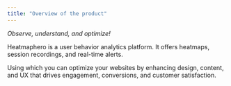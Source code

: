 ```yaml
---
title: "Overview of the product"
---
```

*Observe, understand, and optimize!*

Heatmaphero is a user behavior analytics platform. It offers heatmaps, session recordings, and real-time alerts. 

Using which you can optimize your websites by enhancing design, content, and UX that drives engagement, conversions, and customer satisfaction.